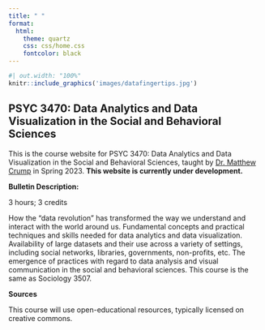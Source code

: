 ```yaml
---
title: " "
format:
  html: 
    theme: quartz
    css: css/home.css
    fontcolor: black
---
```


```r
#| out.width: "100%"
knitr::include_graphics('images/datafingertips.jpg')
```

## PSYC 3470: Data Analytics and Data Visualization in the Social and Behavioral Sciences

This is the course website for PSYC 3470: Data Analytics and Data Visualization in the Social and Behavioral Sciences, taught by [Dr. Matthew Crump](https://crumplab.com) in Spring 2023. **This website is currently under development.**

**Bulletin Description:**

3 hours; 3 credits

How the "data revolution" has transformed the way we understand and interact with the world around us. Fundamental concepts and practical techniques and skills needed for data analytics and data visualization. Availability of large datasets and their use across a variety of settings, including social networks, libraries, governments, non-profits, etc. The emergence of practices with regard to data analysis and visual communication in the social and behavioral sciences. This course is the same as Sociology 3507.

**Sources**

This course will use open-educational resources, typically licensed on creative commons.
